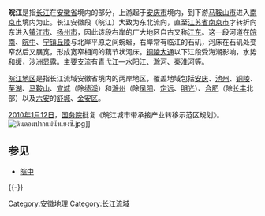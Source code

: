 {{Unreferenced|time=2020-05-30T13:32:55+00:00}}
'''皖江'''是指[[长江|长江]]在[[安徽省|安徽省]]境内的部分，上游起于[[安庆市|安庆市]]境内，到下游[[马鞍山市|马鞍山市]]进入[[南京市|南京市]]境内为止。长江安徽段（皖江）大致为东北流向，直至[[江苏省|江苏省]][[南京市|南京市]]才转折向东进入[[镇江市|镇江市]]、[[扬州市|扬州市]]，因此该段右岸的广大地区自古又称[[江东|江东]]。这一段河道在[[皖南|皖南]]、[[皖中|皖中]]、[[宁镇丘陵|宁镇丘陵]]与北岸平原之间蜿蜒，右岸常有临江的石矶，河床在石矶处变窄然后又展宽，形成宽窄相间的藕节状河床。[[铜陵市|铜陵]][[大通镇_(铜陵市)|大通]]以下江段受海潮影响，水势和缓，沙洲显露。主要支流有[[青弋江|青弋江]]—[[水阳江|水阳江]]、[[滁河|滁河]]、[[秦淮河|秦淮河]]等。

[[皖江地区|皖江地区]]是指长江流域安徽省境内的两岸地区，覆盖地域包括[[安庆|安庆]]、[[池州|池州]]、[[铜陵|铜陵]]、[[芜湖|芜湖]]、[[马鞍山|马鞍山]]、[[宣城|宣城]]（除[[绩溪|绩溪]]）和[[滁州|滁州]]（除[[凤阳|凤阳]]、[[定远|定远]]、[[明光|明光]]）、[[合肥|合肥]]（除[[长丰|长丰]]北部）以及[[六安|六安]]的[[舒城|舒城]]、[[金安区|金安区]]。

[[2010年|2010年]][[1月12日|1月12日]]，[[中华人民共和国国务院|国务院]]批复《皖江城市带承接产业转移示范区规划》。
{{main|长江中下游平原|长江三角洲|太湖}}
[[File:ดินดอนปากแม่น้ำแยงซี.jpg|thumb]]]]

==参见==
*[[皖中|皖中]]
{{-}}
{{安徽区划}}
{{中国经济区}}
[[Category:安徽地理|Category:安徽地理]]
[[Category:长江流域|Category:长江流域]]